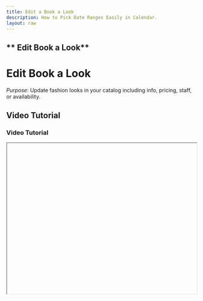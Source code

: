 ```yaml
---
title: Edit a Book a Look
description: How to Pick Date Ranges Easily in Calendar.
layout: raw
---
```



<div className="mdx-content">

## ** Edit Book a Look**

<h1 className="text-3xl font-bold text-gray-900 mb-4">Edit Book a Look</h1>  

*Purpose*: Update fashion looks in your catalog including info, pricing, staff, or availability.

## Video Tutorial

<h3 className="text-xl font-medium text-gray-800 mb-2">Video Tutorial</h3>

<iframe
  width="100%"
  height="400"
  title="Edit Book a Look tutorial"
  allowFullScreen
  className="rounded-lg"
/>

---

## Steps:

<h2 className="text-2xl font-semibold text-gray-800 mt-8 mb-4">Step-by-step Instructions</h2>

❶ **Go to the Book a Look section under the Catalog**  

❷ **To edit**, either click on the **three-dot menu** next to the Look and choose **Edit**, or open the detail panel by clicking the Look itself and access the **Edit** option from the top three-dot menu.  

❸ **Once the update panel opens**, you can revise the **Basic Info**, **Photo**, **Description**, **Pricing**, **Venue**, **Staff**, and **Booking Methods**.  

❹ **Click the "Save" button to apply changes**  

❺ **A confirmation message will appear once saved**

---

**Tip**: Double-check all your edits before saving to avoid incomplete updates.

<div className="space-y-4 mt-6">

<div className="my-10 border-t border-gray-200" />

## More questions about this

<h3 className="text-xl font-semibold text-black mb-4 mt-10"> More questions about this?</h3>
</div>
<div className="space-y-4 mt-6">
  <details className="bg-white rounded-md p-4 border border-gray-300">
  <summary
    className="font-medium text-base text-gray-900"
    style={{
      backgroundColor: 'transparent',
      outline: 'none',
      cursor: 'pointer',
      userSelect: 'none',
      listStyle: 'none',
    }}
  >Can I update pricing without changing anything else?</summary>
   <p className="mt-2 text-sm text-gray-700">
      Yes, pricing fields can be updated independently during the edit process.
    </p>
  </details>

  <details className="bg-white rounded-md p-4 border border-gray-300">
  <summary
    className="font-medium text-base text-gray-900"
    style={{
      backgroundColor: 'transparent',
      outline: 'none',
      cursor: 'pointer',
      userSelect: 'none',
      listStyle: 'none',
    }}
  >Can I undo an edit?</summary>
    <p className="mt-2 text-sm text-gray-700">
      No, edits cannot be undone. Ensure you review before saving.
    </p>
  </details>
</div>
</div>

---

<div className="space-y-4 mt-6">

<div className="my-10 border-t border-gray-200" />

<div className="mdx-content mt-10">

Was this article helpful?

<div style={{ display: 'flex', gap: '1rem' }}>
  <button style={{ padding: '0.5rem', borderRadius: '9999px', backgroundColor: '#f0f0f0' }}>
    👍
  </button>
  <button style={{ padding: '0.5rem', borderRadius: '9999px', backgroundColor: '#f0f0f0' }}>
    👎
  </button>
</div>
</div>

---
</div>
